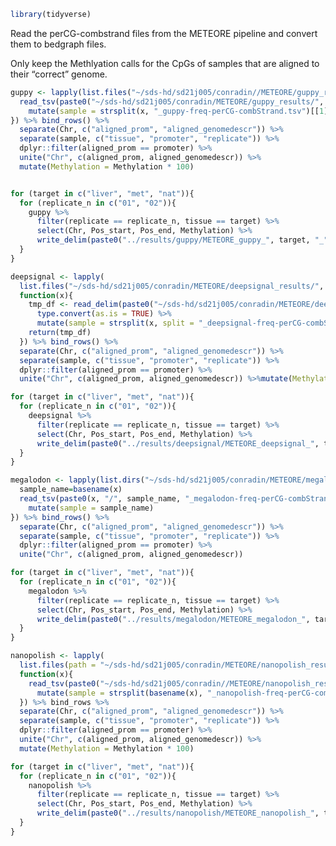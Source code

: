 ```r
library(tidyverse)
```


Read the perCG-combstrand files from the METEORE pipeline and convert them to bedgraph files.

Only keep the Methlyation calls for the CpGs of samples that are aligned to their "correct" genome.

```r
guppy <- lapply(list.files("~/sds-hd/sd21j005/conradin//METEORE/guppy_results/", pattern = "_guppy-freq-perCG-combStrand"), function(x){
  read_tsv(paste0("~/sds-hd/sd21j005/conradin/METEORE/guppy_results/", x)) %>% 
    mutate(sample = strsplit(x, "_guppy-freq-perCG-combStrand.tsv")[[1]])
}) %>% bind_rows() %>% 
  separate(Chr, c("aligned_prom", "aligned_genomedescr")) %>% 
  separate(sample, c("tissue", "promoter", "replicate")) %>% 
  dplyr::filter(aligned_prom == promoter) %>% 
  unite("Chr", c(aligned_prom, aligned_genomedescr)) %>%
  mutate(Methylation = Methylation * 100)


for (target in c("liver", "met", "nat")){
  for (replicate_n in c("01", "02")){
    guppy %>% 
      filter(replicate == replicate_n, tissue == target) %>% 
      select(Chr, Pos_start, Pos_end, Methylation) %>% 
      write_delim(paste0("../results/guppy/METEORE_guppy_", target, "_",  replicate_n, ".bedgraph"), col_names = FALSE)
  }
}
```


```r
deepsignal <- lapply(
  list.files("~/sds-hd/sd21j005/conradin/METEORE/deepsignal_results/", pattern = "_deepsignal-freq-perCG-combStrand.tsv", recursive = F),
  function(x){
    tmp_df <- read_delim(paste0("~/sds-hd/sd21j005/conradin/METEORE/deepsignal_results/", x)) %>% 
      type.convert(as.is = TRUE) %>% 
      mutate(sample = strsplit(x, split = "_deepsignal-freq-perCG-combStrand.tsv")[[1]])
    return(tmp_df)
  }) %>% bind_rows() %>%
  separate(Chr, c("aligned_prom", "aligned_genomedescr")) %>% 
  separate(sample, c("tissue", "promoter", "replicate")) %>% 
  dplyr::filter(aligned_prom == promoter) %>% 
  unite("Chr", c(aligned_prom, aligned_genomedescr)) %>%mutate(Methylation = Methylation * 100)

for (target in c("liver", "met", "nat")){
  for (replicate_n in c("01", "02")){
    deepsignal %>% 
      filter(replicate == replicate_n, tissue == target) %>% 
      select(Chr, Pos_start, Pos_end, Methylation) %>% 
      write_delim(paste0("../results/deepsignal/METEORE_deepsignal_", target, "_",  replicate_n, ".bedgraph"), col_names = FALSE)
  }
}
```



```r
megalodon <- lapply(list.dirs("~/sds-hd/sd21j005/conradin/METEORE/megalodon_results_single/", recursive = F), function(x){
  sample_name=basename(x)
  read_tsv(paste0(x, "/", sample_name, "_megalodon-freq-perCG-combStrand.tsv")) %>%
    mutate(sample = sample_name)
}) %>% bind_rows() %>% 
  separate(Chr, c("aligned_prom", "aligned_genomedescr")) %>% 
  separate(sample, c("tissue", "promoter", "replicate")) %>% 
  dplyr::filter(aligned_prom == promoter) %>% 
  unite("Chr", c(aligned_prom, aligned_genomedescr))

for (target in c("liver", "met", "nat")){
  for (replicate_n in c("01", "02")){
    megalodon %>% 
      filter(replicate == replicate_n, tissue == target) %>% 
      select(Chr, Pos_start, Pos_end, Methylation) %>% 
      write_delim(paste0("../results/megalodon/METEORE_megalodon_", target, "_",  replicate_n, ".bedgraph"), col_names = FALSE)
  }
}
```


```r
nanopolish <- lapply(
  list.files(path = "~/sds-hd/sd21j005/conradin/METEORE/nanopolish_results/", pattern = "combStrand"),
  function(x){
    read_tsv(paste0("~/sds-hd/sd21j005/conradin//METEORE/nanopolish_results/", x)) %>% 
      mutate(sample = strsplit(basename(x), "_nanopolish-freq-perCG-combStrand.tsv")[[1]])
  }) %>% bind_rows %>%
  separate(Chr, c("aligned_prom", "aligned_genomedescr")) %>% 
  separate(sample, c("tissue", "promoter", "replicate")) %>% 
  dplyr::filter(aligned_prom == promoter) %>% 
  unite("Chr", c(aligned_prom, aligned_genomedescr)) %>% 
  mutate(Methylation = Methylation * 100)

for (target in c("liver", "met", "nat")){
  for (replicate_n in c("01", "02")){
    nanopolish %>% 
      filter(replicate == replicate_n, tissue == target) %>% 
      select(Chr, Pos_start, Pos_end, Methylation) %>% 
      write_delim(paste0("../results/nanopolish/METEORE_nanopolish_", target, "_",  replicate_n, ".bedgraph"), col_names = FALSE)
  }
}
```

